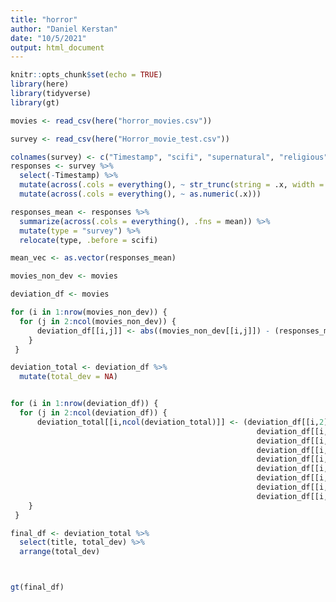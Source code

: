 ```yaml
---
title: "horror"
author: "Daniel Kerstan"
date: "10/5/2021"
output: html_document
---
```


```r
knitr::opts_chunk$set(echo = TRUE)
library(here)
library(tidyverse)
library(gt)
```

```r
movies <- read_csv(here("horror_movies.csv"))
```

```r
survey <- read_csv(here("Horror_movie_test.csv"))

```

```r

colnames(survey) <- c("Timestamp", "scifi", "supernatural", "religious", "gore", "profound", "jovial", "jump", "person", "quality", "creative")
responses <- survey %>% 
  select(-Timestamp) %>% 
  mutate(across(.cols = everything(), ~ str_trunc(string = .x, width = 2, ellipsis = ""))) %>% 
  mutate(across(.cols = everything(), ~ as.numeric(.x)))

responses_mean <- responses %>% 
  summarize(across(.cols = everything(), .fns = mean)) %>% 
  mutate(type = "survey") %>% 
  relocate(type, .before = scifi)

mean_vec <- as.vector(responses_mean)

```

```r
movies_non_dev <- movies

deviation_df <- movies

for (i in 1:nrow(movies_non_dev)) {
  for (j in 2:ncol(movies_non_dev)) {
      deviation_df[[i,j]] <- abs((movies_non_dev[[i,j]]) - (responses_mean[[1,j]]))
    }
 }
```

```r

deviation_total <- deviation_df %>% 
  mutate(total_dev = NA)


for (i in 1:nrow(deviation_df)) {
  for (j in 2:ncol(deviation_df)) {
      deviation_total[[i,ncol(deviation_total)]] <- (deviation_df[[i,2]] + 
                                                       deviation_df[[i,3]] + 
                                                       deviation_df[[i,4]] + 
                                                       deviation_df[[i,5]] + 
                                                       deviation_df[[i,6]] + 
                                                       deviation_df[[i,7]] + 
                                                       deviation_df[[i,8]] + 
                                                       deviation_df[[i,9]] +
                                                       deviation_df[[i,10]])
    }
 }
```

```r
final_df <- deviation_total %>% 
  select(title, total_dev) %>% 
  arrange(total_dev)



gt(final_df)




```




```r



```

